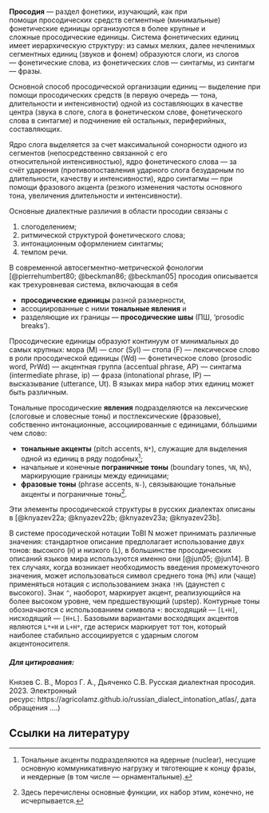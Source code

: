 **Просодия** --- раздел фонетики, изучающий, как при помощи просодических средств сегментные (минимальные) фонетические единицы организуются в более крупные и сложные просодические единицы. Система фонетических единиц имеет иерархическую структуру: из самых мелких, далее нечленимых сегментных единиц (звуков и фонем) образуются слоги, из слогов --- фонетические слова, из фонетических слов --- синтагмы, из синтагм --- фразы.

Основной способ просодической организации единиц --- выделение при помощи просодических средств (в первую очередь --- тона, длительности и интенсивности) одной из составляющих в качестве центра (звука в слоге, слога в фонетическом слове, фонетического слова в синтагме) и подчинение ей остальных, периферийных, составляющих.

Ядро слога выделяется за счет максимальной сонорности одного из сегментов (непосредственно связанной с его относительной интенсивностью), ядро фонетического слова --- за счёт ударения (противопоставления ударного слога безударным по длительности, качеству и интенсивности), ядро синтагмы --- при помощи фразового акцента (резкого изменения частоты основного тона, увеличения длительности и интенсивности).

Основные диалектные различия в области просодии связаны с

1) слогоделением;
2) ритмической структурой фонетического слова;
3) интонационным оформлением синтагмы;
4) темпом речи.

В современной автосегментно-метрической фонологии [@pierrehumbert80; @beckman86; @beckman05] просодия описывается как трехуровневая система, включающая в себя 

- **просодические единицы** разной размерности, 
- ассоциированные с ними **тональные явления** и 
- разделяющие их границы --- **просодические швы** (ПШ, ‘prosodic breaks’).

Просодические единицы образуют континуум от минимальных до самых крупных: мора (M) --- слог (Syl) --- стопа (F) --- лексическое слово в роли просодической единицы (Wd) --- фонетическое слово (prosodic word, PrWd) --- акцентная группа (accentual phrase, AP) --- синтагма (intermediate phrase, ip) --- фраза (intonational phrase, IP) --- высказывание (utterance, Ut). В языках мира набор этих единиц может быть различным.

Тональные просодические **явления** подразделяются на лексические (слоговые и словесные тоны) и постлексические (фразовые), собственно интонационные, ассоциированные с единицами, бóльшими чем слово: 

- **тональные акценты** (pitch accents, `N*`), служащие для выделения одной из единиц в ряду подобных[^1]; 
- начальные и конечные **пограничные тоны** (boundary tones, `%N`, `N%`), маркирующие границы между единицами;
- **фразовые тоны** (phrase accents, `N-`), связывающие тональные акценты и пограничные тоны[^2]. 

[^1]: Тональные акценты подразделяются на ядерные (nuclear), несущие основную коммуникативную нагрузку и тяготеющие к концу фразы, и неядерные (в том числе --- орнаментальные).
[^2]: Здесь перечислены основные функции, их набор этим, конечно, не исчерпывается.

Эти элементы просодической структуры в русских диалектах описаны в [@knyazev22a; @knyazev22b; @knyazev23a; @knyazev23b].

В системе просодической нотации ToBI N может принимать различные значения: стандартное описание предполагает использование двух тонов: высокого (`Н`) и низкого (`L`), в большинстве просодических описаний языков мира используются именно они [@jun05; @jun14]. В тех случаях, когда возникает необходимость введения промежуточного значения, может использоваться символ среднего тона (`М%`) или (чаще) применяться нотация с использованием знака `!H%` (даунстеп с высокого). Знак `^`, наоборот, маркирует акцент, реализующийся на более высоком уровне, чем предшествующий (upstep). Контурные тоны обозначаются с использованием символа `+`: восходящий --- `[L+H]`, нисходящий --- `[H+L]`. Базовыми вариантами восходящих акцентов являются `L*+H` и `L+H*`, где астериск маркирует тот тон, который наиболее стабильно ассоциируется с ударным слогом акцентоносителя.

##### Для цитирования:

Князев С. В., Мороз Г. А., Дьяченко С.В. Русская диалектная просодия. 2023. Электронный ресурс: https://agricolamz.github.io/russian_dialect_intonation_atlas/, дата обращения ....)

## Ссылки на литературу

